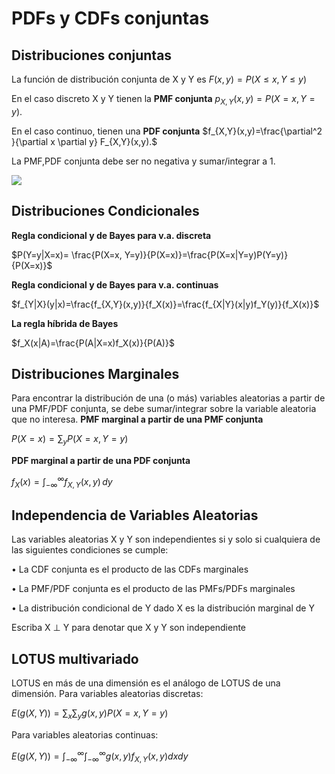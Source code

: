 # PDFs y CDFs conjuntas {#pdf}

## Distribuciones conjuntas

La función de distribución conjunta de X y Y es 
$F(x,y)=P(X\leq x, Y \leq y)$

En el caso discreto X y Y tienen la $\textbf{PMF conjunta}$
$p_{X,Y}(x,y)= P(X=x, Y=y).$

En el caso continuo, tienen una $\textbf{PDF conjunta}$
$f_{X,Y}(x,y)=\frac{\partial^2 }{\partial x \partial y} F_{X,Y}(x,y).$

La PMF,PDF conjunta debe ser no negativa y sumar/integrar a 1.

![](8.PNG)

## Distribuciones Condicionales

$\textbf{Regla condicional y de Bayes para v.a. discreta}$

$P(Y=y|X=x)= \frac{P(X=x, Y=y)}{P(X=x)}=\frac{P(X=x|Y=y)P(Y=y)}{P(X=x)}$

$\textbf{Regla condicional y de Bayes para v.a. continuas}$

$f_{Y|X}(y|x)=\frac{f_{X,Y}(x,y)}{f_X(x)}=\frac{f_{X|Y}(x|y)f_Y(y)}{f_X(x)}$

$\textbf{La regla híbrida de Bayes}$

$f_X(x|A)=\frac{P(A|X=x)f_X(x)}{P(A)}$


## Distribuciones Marginales
Para encontrar la distribución de una (o más) variables aleatorias a partir de una PMF/PDF conjunta, se debe sumar/integrar sobre la variable aleatoria que no interesa.
$\textbf{PMF marginal a partir de una PMF conjunta}$

$P(X=x)=\displaystyle\sum_{y}P(X=x, Y=y)$

$\textbf{PDF marginal a partir de una PDF conjunta}$

$f_X(x)=\displaystyle\int_{-\infty}^{\infty} f_{X,Y}(x,y)\, dy$


## Independencia de Variables Aleatorias
Las variables aleatorias X y Y son independientes si y solo si cualquiera de las siguientes condiciones se cumple:

$\bullet$ La CDF conjunta es el producto de las CDFs marginales

$\bullet$ La PMF/PDF conjunta es el producto de las PMFs/PDFs marginales

$\bullet$ La distribución condicional de Y dado X es la distribución marginal de Y

Escriba X $\perp$ Y para denotar que X y Y son independiente

## LOTUS multivariado
LOTUS en más de una dimensión es el análogo de LOTUS de una dimensión.
Para variables aleatorias discretas:

$E(g(X,Y))=\displaystyle\sum_{x}\displaystyle\sum_{y} g(x,y)P(X=x, Y=y)$

Para variables aleatorias continuas:

$E(g(X,Y))=\displaystyle\int_{-\infty}^{\infty}\displaystyle\int_{-\infty}^{\infty} g(x,y)f_{X,Y}(x,y)dxdy$

